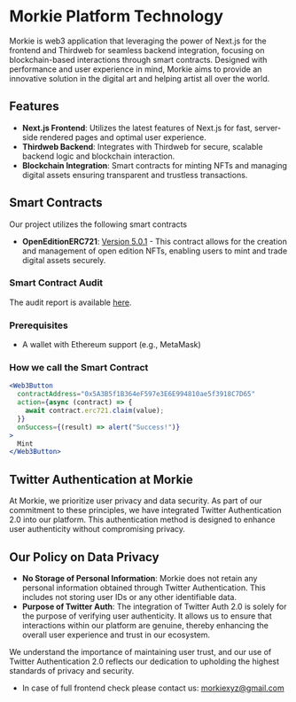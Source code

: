 
# Morkie Platform Technology

Morkie is web3 application that leveraging the power of Next.js for the frontend and Thirdweb for seamless backend integration, focusing on blockchain-based interactions through smart contracts. Designed with performance and user experience in mind, Morkie aims to provide an innovative solution in the digital art and helping artist all over the world. 

## Features

- **Next.js Frontend**: Utilizes the latest features of Next.js for fast, server-side rendered pages and optimal user experience.
- **Thirdweb Backend**: Integrates with Thirdweb for secure, scalable backend logic and blockchain interaction.
- **Blockchain Integration**: Smart contracts for minting NFTs and managing digital assets ensuring transparent and trustless transactions.

## Smart Contracts

Our project utilizes the following smart contracts

- **OpenEditionERC721**: [Version 5.0.1](https://thirdweb.com/thirdweb.eth/OpenEditionERC721/5.0.1) - This contract allows for the creation and management of open edition NFTs, enabling users to mint and trade digital assets securely.

### Smart Contract Audit

 The audit report is available [here](https://drive.google.com/file/d/1OUD22LrEN9tq7TPBoGBqgZtrZWCrgukB/view?usp=sharing).


### Prerequisites


- A wallet with Ethereum support (e.g., MetaMask)

### How we call the Smart Contract

```jsx
<Web3Button
  contractAddress="0x5A3B5f1B364eF597e3E6E994810ae5f3918C7D65"
  action={async (contract) => {
    await contract.erc721.claim(value);
  }}
  onSuccess={(result) => alert("Success!")}
>
  Mint
</Web3Button> 
```



## Twitter Authentication at Morkie

At Morkie, we prioritize user privacy and data security. As part of our commitment to these principles, we have integrated Twitter Authentication 2.0 into our platform. This authentication method is designed to enhance user authenticity without compromising privacy.

## Our Policy on Data Privacy

- **No Storage of Personal Information**: Morkie does not retain any personal information obtained through Twitter Authentication. This includes not storing user IDs or any other identifiable data.
- **Purpose of Twitter Auth**: The integration of Twitter Auth 2.0 is solely for the purpose of verifying user authenticity. It allows us to ensure that interactions within our platform are genuine, thereby enhancing the overall user experience and trust in our ecosystem.

We understand the importance of maintaining user trust, and our use of Twitter Authentication 2.0 reflects our dedication to upholding the highest standards of privacy and security.

- In case of full frontend check please contact us: morkiexyz@gmail.com